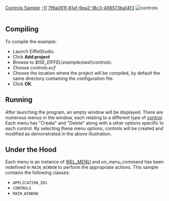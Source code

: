[[Property:title|Controls Sample]]
[[Property:weight|-11]]
[[Property:uuid|7f9a091f-61af-9ea2-18c3-469573ba14f3]]
[[Image:controls|controls]]  <br/>
<br/>

==Compiling==

To compile the example: 
* Launch EiffelStudio. 
* Click '''Add project'''
* Browse to ''$ISE_EIFFEL\examples\wel\controls\''. 
* Choose ''controls.ecf''
* Choose the location where the project will be compiled, by default the same directory containing the configuration file. 
* Click '''OK'''. 

==Running==

After launching the program, an empty window will be displayed. There are numerous menus in the window, each relating to a different type of [[Controls cluster|control]]. Each menu has "Create" and "Delete" along with a other options specific to each control. By selecting these menu options, controls will be created and modified as demonstrated in the above illustration. 

==Under the Hood==

Each menu is an instance of [[ref:libraries/wel/reference/wel_menu_chart|WEL_MENU]]  and on_menu_command has been redefined in <code>MAIN_WINDOW</code> to perform the appropriate actions. 
This sample contains the following classes: 
* <code>APPLICATION_IDS</code>
* <code>CONTROLS</code>
* <code>MAIN_WINDOW</code>

{{seealso|<br/>
[[WEL_LIST_VIEW|WEL_LIST_VIEW]]  <br/>
[[ref:/libraries/wel/reference/wel_combo_box_chart|WEL_COMBO_BOX]]  <br/>
[[WEL_PUSH_BUTTON|WEL_PUSH_BUTTON]]  <br/>
[[ref:/libraries/wel/reference/wel_edit_chart|WEL_EDIT]]  <br/>
[[WEL_RADIO_BUTTON|WEL_RADIO_BUTTON]]  <br/>
[[WEL_PUSH_BUTTON|WEL_CHECK_BUTTON]]  <br/>
[[WEL_MULTIPLE_LINE_EDIT|WEL_MULTIPLE_LINE_EDIT]]  <br/>
[[WEL_SCROLL_BAR|WEL_SCROLL_BAR]]  }}







